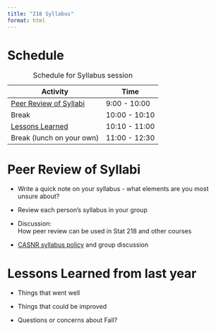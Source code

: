 ```yaml
---
title: "218 Syllabus"
format: html
---
```


# Schedule

| Activity                               | Time          |
|----------------------------------------|---------------|
| [Peer Review of Syllabi](#peer-review) | 9:00 - 10:00  |
| Break                                  | 10:00 - 10:10 |
| [Lessons Learned](#lessons-learned)    | 10:10 - 11:00 |
| Break (lunch on your own)              | 11:00 - 12:30 |

: Schedule for Syllabus session

# Peer Review of Syllabi {#peer-review}

-   Write a quick note on your syllabus - what elements are you most unsure about?

-   Review each person's syllabus in your group

-   Discussion: \
    How peer review can be used in Stat 218 and other courses

-   [CASNR syllabus policy](https://unlcms.unl.edu/ianr/casnr-2/casnr-syllabus-requirements) and group discussion

# Lessons Learned from last year {#lessons-learned}

-   Things that went well

-   Things that could be improved

-   Questions or concerns about Fall?
